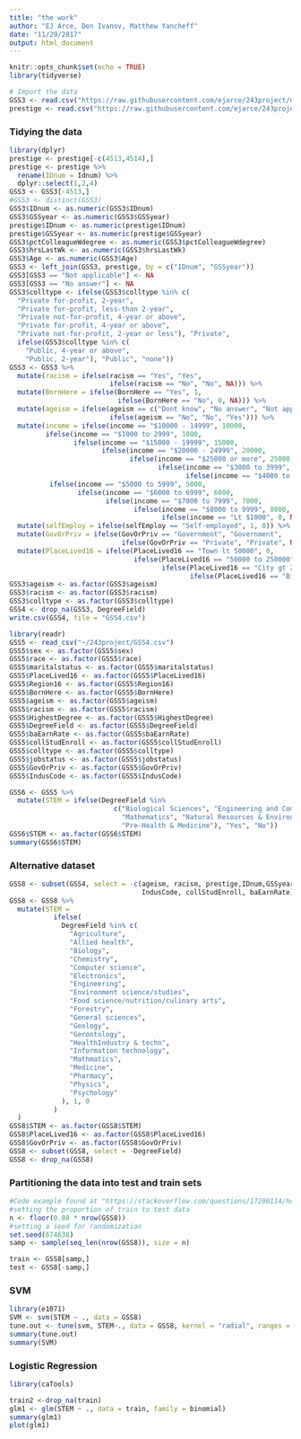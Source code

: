 ```yaml
---
title: "the work"
author: "EJ Arce, Den Ivanov, Matthew Yancheff"
date: "11/29/2017"
output: html_document
---
```


```r
knitr::opts_chunk$set(echo = TRUE)
library(tidyverse)
```

```r
# Import the data
GSS3 <- read.csv("https://raw.githubusercontent.com/ejarce/243project/master/college_major_set_1/GSS3.csv")
prestige <- read.csv("https://raw.githubusercontent.com/ejarce/243project/master/college_major_set_1/GSSprestige.csv") 
```

### Tidying the data

```r
library(dplyr)
prestige <- prestige[-c(4513,4514),]
prestige <- prestige %>%
  rename(IDnum = Idnum) %>%
  dplyr::select(1,2,4)
GSS3 <- GSS3[-4513,]
#GSS3 <- distinct(GSS3)
GSS3$IDnum <- as.numeric(GSS3$IDnum)
GSS3$GSSyear <- as.numeric(GSS3$GSSyear)
prestige$IDnum <- as.numeric(prestige$IDnum)
prestige$GSSyear <- as.numeric(prestige$GSSyear)
GSS3$pctColleagueWdegree <- as.numeric(GSS3$pctColleagueWdegree)
GSS3$hrsLastWk <- as.numeric(GSS3$hrsLastWk)
GSS3$Age <- as.numeric(GSS3$Age)
GSS3 <- left_join(GSS3, prestige, by = c("IDnum", "GSSyear"))
GSS3[GSS3 == "Not applicable"] <- NA
GSS3[GSS3 == "No answer"] <- NA
GSS3$colltype <- ifelse(GSS3$colltype %in% c(
  "Private for-profit, 2-year",
  "Private for-profit, less-than 2-year",
  "Private not-for-profit, 4-year or above",
  "Private for-profit, 4-year or above",
  "Private not-for-profit, 2-year or less"), "Private",
  ifelse(GSS3$colltype %in% c(
    "Public, 4-year or above",
    "Public, 2-year"), "Public", "none"))
GSS3 <- GSS3 %>%
  mutate(racism = ifelse(racism == "Yes", "Yes",
                         ifelse(racism == "No", "No", NA))) %>%
  mutate(BornHere = ifelse(BornHere == "Yes", 1,
                           ifelse(BornHere == "No", 0, NA))) %>%
  mutate(ageism = ifelse(ageism == c("Dont know", "No answer", "Not applicable"), NA,
                         ifelse(ageism == "No", "No", "Yes"))) %>%
  mutate(income = ifelse(income == "$10000 - 14999", 10000, 
         ifelse(income == "$1000 to 2999", 1000,
                ifelse(income == "$15000 - 19999", 15000,
                       ifelse(income == "$20000 - 24999", 20000,
                              ifelse(income == "$25000 or more", 25000,
                                     ifelse(income == "$3000 to 3999", 3000,
                                            ifelse(income == "$4000 to 4999", 4000,
          ifelse(income == "$5000 to 5999", 5000,
                 ifelse(income == "$6000 to 6999", 6000,
                        ifelse(income == "$7000 to 7999", 7000,
                               ifelse(income == "$8000 to 9999", 8000,
                                      ifelse(income == "Lt $1000", 0, NA))))))))))))) %>%
  mutate(selfEmploy = ifelse(selfEmploy == "Self-employed", 1, 0)) %>%
  mutate(GovOrPriv = ifelse(GovOrPriv == "Government", "Government",
                            ifelse(GovOrPriv == "Private", "Private", NA))) %>%
  mutate(PlaceLived16 = ifelse(PlaceLived16 == "Town lt 50000", 0,
                               ifelse(PlaceLived16 == "50000 to 250000", 50000,
                                      ifelse(PlaceLived16 == "City gt 250000", 250000,
                                             ifelse(PlaceLived16 == "Big-city suburb","Big-city suburb", NA)))))
GSS3$ageism <- as.factor(GSS3$ageism)
GSS3$racism <- as.factor(GSS3$racism)
GSS3$colltype <- as.factor(GSS3$colltype)
GSS4 <- drop_na(GSS3, DegreeField)
write.csv(GSS4, file = "GSS4.csv")
```


```r
library(readr)
GSS5 <- read_csv("~/243project/GSS4.csv")
GSS5$sex <- as.factor(GSS5$sex)
GSS5$race <- as.factor(GSS5$race)
GSS5$maritalstatus <- as.factor(GSS5$maritalstatus)
GSS5$PlaceLived16 <- as.factor(GSS5$PlaceLived16)
GSS5$Region16 <- as.factor(GSS5$Region16)
GSS5$BornHere <- as.factor(GSS5$BornHere)
GSS5$ageism <- as.factor(GSS5$ageism)
GSS5$racism <- as.factor(GSS5$racism)
GSS5$HighestDegree <- as.factor(GSS5$HighestDegree)
GSS5$DegreeField <- as.factor(GSS5$DegreeField)
GSS5$baEarnRate <- as.factor(GSS5$baEarnRate)
GSS5$collStudEnroll <- as.factor(GSS5$collStudEnroll)
GSS5$colltype <- as.factor(GSS5$colltype)
GSS5$jobstatus <- as.factor(GSS5$jobstatus)
GSS5$GovOrPriv <- as.factor(GSS5$GovOrPriv)
GSS5$IndusCode <- as.factor(GSS5$IndusCode)
```

```r
GSS6 <- GSS5 %>%
  mutate(STEM = ifelse(DegreeField %in% 
                          c("Biological Sciences", "Engineering and Computer Science",
                            "Mathematics", "Natural Resources & Environment", "Physical Sciences",
                            "Pre-Health & Medicine"), "Yes", "No"))
GSS6$STEM <- as.factor(GSS6$STEM)
summary(GSS6$STEM)
```

### Alternative dataset

```r
GSS8 <- subset(GSS4, select = -c(ageism, racism, prestige,IDnum,GSSyear,
                                 IndusCode, collStudEnroll, baEarnRate))
GSS8 <- GSS8 %>%
  mutate(STEM =
           ifelse(
             DegreeField %in% c(
               "Agriculture",
               "Allied health",
               "Biology",
               "Chemistry",
               "Computer science",
               "Electronics",
               "Engineering",
               "Environment science/studies",
               "Food science/nutrition/culinary arts",
               "Forestry",
               "General sciences",
               "Geology",
               "Gerontology",
               "HealthIndustry & techn",
               "Information technology",
               "Mathmatics",
               "Medicine",
               "Pharmacy",
               "Physics",
               "Psychology"
             ), 1, 0
           )
  )
GSS8$STEM <- as.factor(GSS8$STEM)
GSS8$PlaceLived16 <- as.factor(GSS8$PlaceLived16)
GSS8$GovOrPriv <- as.factor(GSS8$GovOrPriv)
GSS8 <- subset(GSS8, select = -DegreeField)
GSS8 <- drop_na(GSS8)
```



### Partitioning the data into test and train sets

```r
#Code example found at "https://stackoverflow.com/questions/17200114/how-to-split-data-into-training-testing-sets-using-sample-function"
#setting the proportion of train to test data
n <- floor(0.80 * nrow(GSS8))
#setting a seed for randomization
set.seed(674638)
samp <- sample(seq_len(nrow(GSS8)), size = n)

train <- GSS8[samp,]
test <- GSS8[-samp,]
```

### SVM
```r
library(e1071)
SVM <- svm(STEM ~ ., data = GSS8)
tune.out <- tune(svm, STEM~., data = GSS8, kernel = "radial", ranges = list(cost=c(0.1,1,10,100,1000),gamma=c(0.5,1,2,3,4)))
summary(tune.out)
summary(SVM)

```

### Logistic Regression

```r
library(caTools)

train2 <-drop_na(train)
glm1 <- glm(STEM ~ ., data = train, family = binomial)
summary(glm1)
plot(glm1)


```

